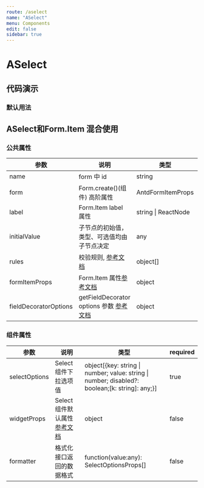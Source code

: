 ```yaml
---
route: /aselect
name: "ASelect"
menu: Components
edit: false
sidebar: true
---
```





# ASelect

## 代码演示

### 默认用法

<JackBox tsCode={Demo1CodeTsx} jsCode={Demo1CodeJsx} demoName="默认用法">
  <Demo1 />
</JackBox>

## ASelect和Form.Item 混合使用

<JackBox tsCode={Demo2CodeTsx} jsCode={Demo2CodeJsx} demoName="混合使用">
  <Demo2 />
</JackBox>

### 公共属性

| 参数                  | 说明                                                                                                                                  | 类型                | required |
| --------------------- | ------------------------------------------------------------------------------------------------------------------------------------- | ------------------- | -------- |
| name                  | form 中 id                                                                                                                            | string              | true     |
| form                  | Form.create()(组件) 高阶属性                                                                                                          | AntdFormItemProps   | true     |
| label                 | Form.Item label 属性                                                                                                                  | string \| ReactNode | false    |
| initialValue          | 子节点的初始值，类型、可选值均由子节点决定                                                                                            | any                 | false    |
| rules                 | 校验规则, [参考文档](https://ant.design/components/form-cn/#%E6%A0%A1%E9%AA%8C%E8%A7%84%E5%88%99)                                     | object[]            | false    |
| formItemProps         | Form.Item 属性[参考文档](https://ant.design/components/form-cn/#Form.Item)                                                            | object              | false    |
| fieldDecoratorOptions | getFieldDecorator options 参数 [参考文档](https://ant.design/components/form-cn/#getFieldDecorator(id,-options)-%E5%8F%82%E6%95%B0>) | object              | false    |

### 组件属性

| 参数          | 说明                  | 类型                                                                                           | required |
| ------------- | --------------------- | ---------------------------------------------------------------------------------------------- | -------- |
| selectOptions | Select组件下拉选项值 | object[{key: string \| number; value: string \| number; disabled?: boolean;[k: string]: any;}] | true     |
| widgetProps | Select组件默认属性 [参考文档](https://ant.design/components/select-cn/#Select-props) | object              | false    |
| formatter | 格式化接口返回的数据格式 | function(value:any): SelectOptionsProps[]  | false |
